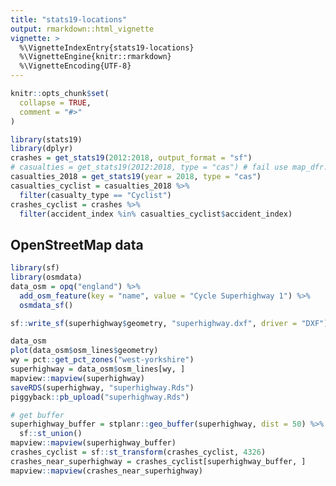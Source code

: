 ```yaml
---
title: "stats19-locations"
output: rmarkdown::html_vignette
vignette: >
  %\VignetteIndexEntry{stats19-locations}
  %\VignetteEngine{knitr::rmarkdown}
  %\VignetteEncoding{UTF-8}
---
```


```r
knitr::opts_chunk$set(
  collapse = TRUE,
  comment = "#>"
)
```

```r
library(stats19)
library(dplyr)
crashes = get_stats19(2012:2018, output_format = "sf")
# casualties = get_stats19(2012:2018, type = "cas") # fail use map_dfr...
casualties_2018 = get_stats19(year = 2018, type = "cas")
casualties_cyclist = casualties_2018 %>% 
  filter(casualty_type == "Cyclist")
crashes_cyclist = crashes %>% 
  filter(accident_index %in% casualties_cyclist$accident_index)

```

## OpenStreetMap data

```r
library(sf)
library(osmdata)
data_osm = opq("england") %>% 
  add_osm_feature(key = "name", value = "Cycle Superhighway 1") %>% 
  osmdata_sf()

sf::write_sf(superhighway$geometry, "superhighway.dxf", driver = "DXF")

data_osm
plot(data_osm$osm_lines$geometry)
wy = pct::get_pct_zones("west-yorkshire")
superhighway = data_osm$osm_lines[wy, ]
mapview::mapview(superhighway)
saveRDS(superhighway, "superhighway.Rds")
piggyback::pb_upload("superhighway.Rds")

# get buffer
superhighway_buffer = stplanr::geo_buffer(superhighway, dist = 50) %>% 
  sf::st_union()
mapview::mapview(superhighway_buffer)
crashes_cyclist = sf::st_transform(crashes_cyclist, 4326)
crashes_near_superhighway = crashes_cyclist[superhighway_buffer, ]
mapview::mapview(crashes_near_superhighway)
```

